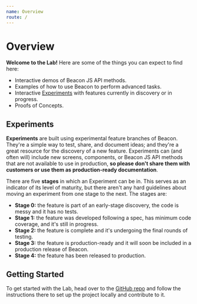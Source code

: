 ```yaml
---
name: Overview
route: /
---
```


# Overview

**Welcome to the Lab!** Here are some of the things you can expect to find here:

- Interactive demos of Beacon JS API methods.
- Examples of how to use Beacon to perform advanced tasks.
- Interactive [Experiments](#Experiments) with features currently in discovery or in progress.
- Proofs of Concepts.

## Experiments

**Experiments** are built using experimental feature branches of Beacon. They're a simple way to test, share, and document ideas; and they're a great resource for the discovery of a new feature.
Experiments can (and often will) include new screens, components, or Beacon JS API methods that are not available to use in production,
**so please don't share them with customers or use them as production-ready documentation**.

There are five **stages** in which an Experiment can be in. This serves as an indicator of its level of maturity, but there aren't any hard guidelines about moving an experiment from one stage to the next.
The stages are:

- **Stage 0:** the feature is part of an early-stage discovery, the code is messy and it has no tests.
- **Stage 1:** the feature was developed following a spec, has minimum code coverage, and it's still in progress.
- **Stage 2:** the feature is complete and it's undergoing the final rounds of testing.
- **Stage 3:** the feature is production-ready and it will soon be included in a production release of Beacon.
- **Stage 4:** the feature has been released to production.

## Getting Started

To get started with the Lab, head over to the [GitHub repo](https://github.com/helpscout/beacon-labs) and follow the instructions there to set up the project locally and contribute to it.
